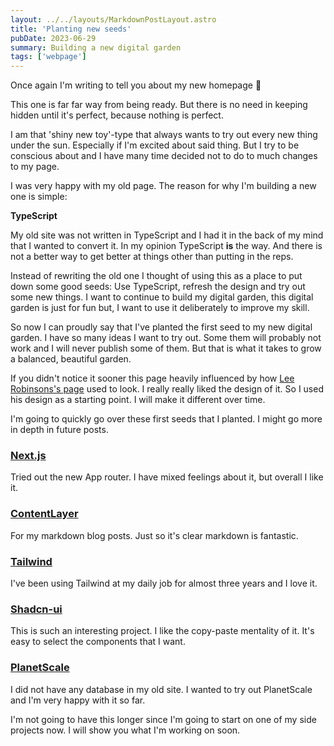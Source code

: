 ```yaml
---
layout: ../../layouts/MarkdownPostLayout.astro
title: 'Planting new seeds'
pubDate: 2023-06-29
summary: Building a new digital garden
tags: ['webpage']
---
```


Once again I'm writing to tell you about my new homepage 😬

This one is far far way from being ready. But there is no need in keeping hidden until it's perfect, because nothing is perfect.

I am that 'shiny new toy'-type that always wants to try out every new thing under the sun.
Especially if I'm excited about said thing. But I try to be conscious about and I have many time decided not to do to much changes to my page.

I was very happy with my old page. The reason for why I'm building a new one is simple:

**TypeScript**

My old site was not written in TypeScript and I had it in the back of my mind that I wanted to convert it.
In my opinion TypeScript **is** the way. And there is not a better way to get better at things other than putting in the reps.

Instead of rewriting the old one I thought of using this as a place to put down some good seeds: Use TypeScript, refresh the design and try out some new things.
I want to continue to build my digital garden, this digital garden is just for fun but, I want to use it deliberately to improve my skill.

So now I can proudly say that I've planted the first seed to my new digital garden. I have so many ideas I want to try out. Some them will probably
not work and I will never publish some of them. But that is what it takes to grow a balanced, beautiful garden.

If you didn't notice it sooner this page heavily influenced by how [Lee Robinsons's page](https://leerob.io/) used to look.
I really really liked the design of it. So I used his design as a starting point. I will make it different over time.

I'm going to quickly go over these first seeds that I planted. I might go more in depth in future posts.

### [Next.js](https://nextjs.org/)

Tried out the new App router.
I have mixed feelings about it, but overall I like it.

### [ContentLayer](https://www.contentlayer.dev/)

For my markdown blog posts.
Just so it's clear markdown is fantastic.

### [Tailwind](https://tailwindcss.com/)

I've been using Tailwind at my daily job for almost three years and I love it.

### [Shadcn-ui](https://ui.shadcn.com/)

This is such an interesting project.
I like the copy-paste mentality of it. It's easy to select the components that I want.

### [PlanetScale](https://planetscale.com/)

I did not have any database in my old site. I wanted to try out PlanetScale and I'm very happy with it so far.

I'm not going to have this longer since I'm going to start on one of my side projects now.
I will show you what I'm working on soon.

